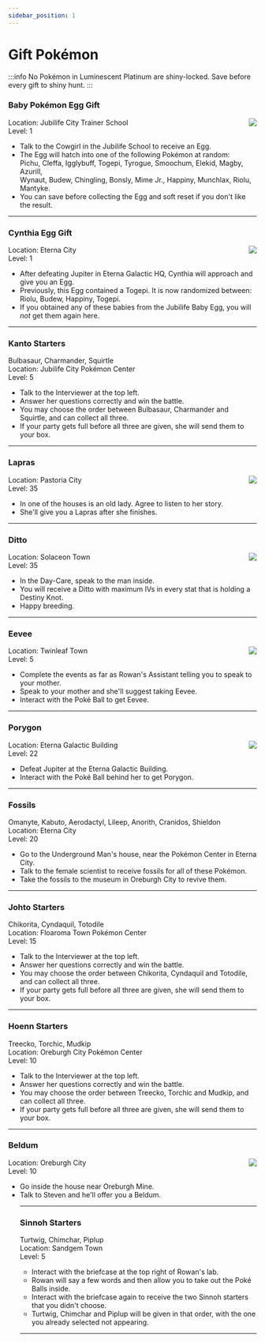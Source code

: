 ---
sidebar_position: 1
---

# Gift Pokémon
:::info
No Pokémon in Luminescent Platinum are shiny-locked. Save before every gift to shiny hunt.
:::
<h3>Baby Pokémon Egg Gift</h3>
<img src="https://raw.githubusercontent.com/TeamLumi/luminescent-team/main/static/img/000%20Base%20Egg.png" align="right" />Location: Jubilife City Trainer School<br />
Level: 1
<ul><li>Talk to the Cowgirl in the Jubilife School to receive an Egg.</li>
<li>The Egg will hatch into one of the following Pokémon at random:<br />
	Pichu, Cleffa, Igglybuff, Togepi, Tyrogue, Smoochum, Elekid, Magby, Azurill,<br />
	Wynaut, Budew, Chingling, Bonsly, Mime Jr., Happiny, Munchlax, Riolu, Mantyke.</li>
<li>You can save before collecting the Egg and soft reset if you don't like the result.</li></ul>
<hr />

<h3>Cynthia Egg Gift</h3>
<img src="https://raw.githubusercontent.com/TeamLumi/luminescent-team/main/static/img/000%20Base%20Egg.png" align="right" />Location: Eterna City<br />
Level: 1
<ul><li>After defeating Jupiter in Eterna Galactic HQ, Cynthia will approach and give you an Egg.</li>
<li>Previously, this Egg contained a Togepi. It is now randomized between: <br /> 
	Riolu, Budew, Happiny, Togepi.</li>
<li>If you obtained any of these babies from the Jubilife Baby Egg, you will <i>not</i> get them again here.</li></ul>
<hr />

<h3>Kanto Starters</h3>
Bulbasaur, Charmander, Squirtle<br />
Location: Jubilife City Pokémon Center<br />
Level: 5 
<ul><li>Talk to the Interviewer at the top left.</li>
<li>Answer her questions correctly and win the battle.</li>
<li>You may choose the order between Bulbasaur, Charmander and Squirtle, and can collect all three.</li>
<li>If your party gets full before all three are given, she will send them to your box.</li></ul>
<hr />

<h3>Lapras</h3>
<img src="https://raw.githubusercontent.com/TeamLumi/luminescent-team/main/static/img/pm0131_00_00_00_L.png" align="right" />Location: Pastoria City<br />
Level: 35 
<ul><li>In one of the houses is an old lady. Agree to listen to her story.</li>
<li>She'll give you a Lapras after she finishes.</li></ul>
<hr />

<h3>Ditto</h3>
<img src="https://raw.githubusercontent.com/TeamLumi/luminescent-team/main/static/img/pm0132_00_02_00_L.png" align="right" />Location: Solaceon Town<br />
Level: 35 
<ul><li>In the Day-Care, speak to the man inside.</li>
<li>You will receive a Ditto with maximum IVs in every stat that is holding a Destiny Knot.</li>
<li>Happy breeding.</li></ul>
<hr />

<h3>Eevee</h3>
<img src="https://raw.githubusercontent.com/TeamLumi/luminescent-team/main/static/img/pm0133_00_00_00_L.png" align="right" />Location: Twinleaf Town<br />
Level: 5
<ul><li>Complete the events as far as Rowan's Assistant telling you to speak to your mother.</li>
<li>Speak to your mother and she'll suggest taking Eevee.</li>
<li>Interact with the Poké Ball to get Eevee.</li></ul>
<hr />

<h3>Porygon</h3>
<img src="https://raw.githubusercontent.com/TeamLumi/luminescent-team/main/static/img/pm0137_00_02_00_L.png" align="right" />Location: Eterna Galactic Building<br />
Level: 22
<ul><li>Defeat Jupiter at the Eterna Galactic Building.</li>
<li>Interact with the Poké Ball behind her to get Porygon.</li></ul>
<hr />

<h3>Fossils</h3>
Omanyte, Kabuto, Aerodactyl, Lileep, Anorith, Cranidos, Shieldon<br />
Location: Eterna City<br />
Level: 20
<ul><li>Go to the Underground Man's house, near the Pokémon Center in Eterna City.</li>
<li>Talk to the female scientist to receive fossils for all of these Pokémon.</li>
<li>Take the fossils to the museum in Oreburgh City to revive them.</li></ul>
<hr />

<h3>Johto Starters</h3>
Chikorita, Cyndaquil, Totodile<br />
Location: Floaroma Town Pokémon Center<br />
Level: 15
<ul><li>Talk to the Interviewer at the top left.</li>
<li>Answer her questions correctly and win the battle.</li>
<li>You may choose the order between Chikorita, Cyndaquil and Totodile, and can collect all three.</li>
<li>If your party gets full before all three are given, she will send them to your box.</li></ul>
<hr />

<h3>Hoenn Starters</h3>
Treecko, Torchic, Mudkip<br />
Location: Oreburgh City Pokémon Center<br />
Level: 10
<ul><li>Talk to the Interviewer at the top left.</li>
<li>Answer her questions correctly and win the battle.</li>
<li>You may choose the order between Treecko, Torchic and Mudkip, and can collect all three.</li>
<li>If your party gets full before all three are given, she will send them to your box.</li></ul>
<hr />

<h3>Beldum</h3>
<img src="https://raw.githubusercontent.com/TeamLumi/luminescent-team/main/static/img/pm0374_00_02_00_L.png" align="right" />Location: Oreburgh City<br />
Level: 10
<ul><li>Go inside the house near Oreburgh Mine.</li>
<li>Talk to Steven and he'll offer you a Beldum.</li>
<hr />

<h3>Sinnoh Starters</h3>
Turtwig, Chimchar, Piplup<br />
Location: Sandgem Town<br />
Level: 5
<ul><li>Interact with the briefcase at the top right of Rowan's lab.</li>
<li>Rowan will say a few words and then allow you to take out the Poké Balls inside.</li>
<li>Interact with the briefcase again to receive the two Sinnoh starters that you didn't choose.</li>
<li>Turtwig, Chimchar and Piplup will be given in that order, with the one you already selected not appearing.</li></ul>
<hr />
